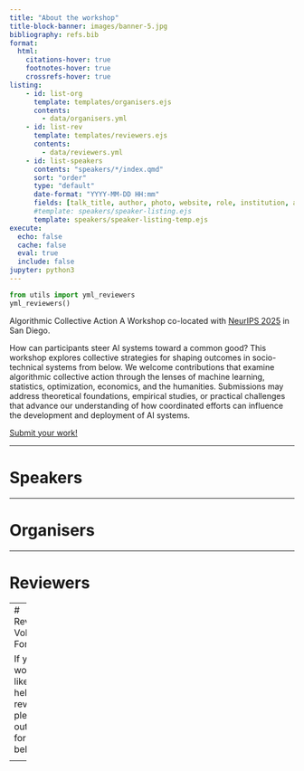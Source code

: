 ```yaml
---
title: "About the workshop"
title-block-banner: images/banner-5.jpg
bibliography: refs.bib
format:
  html:
    citations-hover: true
    footnotes-hover: true
    crossrefs-hover: true
listing:
    - id: list-org
      template: templates/organisers.ejs
      contents:
        - data/organisers.yml
    - id: list-rev
      template: templates/reviewers.ejs
      contents:
        - data/reviewers.yml
    - id: list-speakers
      contents: "speakers/*/index.qmd"
      sort: "order"
      type: "default"
      date-format: "YYYY-MM-DD HH:mm"
      fields: [talk_title, author, photo, website, role, institution, abstract, date, categories]  
      #template: speakers/speaker-listing.ejs
      template: speakers/speaker-listing-temp.ejs
execute: 
  echo: false
  cache: false
  eval: true
  include: false
jupyter: python3
---
```


```python
from utils import yml_reviewers
yml_reviewers()
```

<!-- HERO SECTION -->
::: {.text-center}
<span class="hero-title">Algorithmic Collective Action</span>
<span class="hero-subtitle">
A Workshop co-located with [NeurIPS 2025](https://neurips.cc/) in San Diego.
</span>
:::

::: {.text-center}
How can participants steer AI systems toward a common good?
This workshop explores collective strategies for shaping outcomes in socio-technical systems from below. 
We welcome contributions that examine algorithmic collective action through the lenses of machine learning, statistics, optimization, economics, and the humanities. Submissions may address theoretical foundations, empirical studies, or practical challenges that advance our understanding of how coordinated efforts can influence the development and deployment of AI systems.
:::

::: {.text-center}
<a href="https://acaworkshop.github.io/cfp.html" class="btn btn-primary" role="button">Submit your work!</a>
:::

---

# Speakers

::: {#list-speakers}
:::

---

# Organisers

::: {#list-org}
:::

---

# Reviewers

::: {#list-rev}
:::

---
# Reviewer Volunteer Form

If you would like to help as a reviewer, please fill out the form below.  

<div style="text-align: center; margin-top: 2em; margin-bottom: 2em;">
  <a href="https://forms.gle/oXT3pzQAkzvuzgVq6" target="_blank" class="reviewer-form-btn">Reviewer self-nomination form</a>
</div>


---
